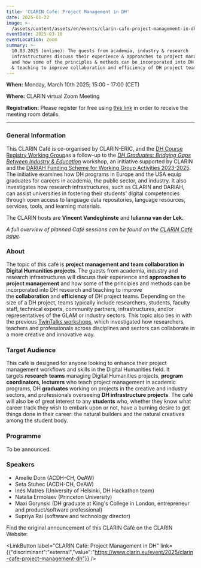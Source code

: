 ```yaml
---
title: 'CLARIN Café: Project Management in DH'
date: 2025-01-22
image: >-
  /assets/content/assets/en/events/clarin-cafe-project-management-in-dh/image.png
eventDate: 2025-03-10
eventLocation: Zoom
summary: >-
  10.03.2025 (online): The guests from academia, industry & research
  infrastructures discuss their experience & approaches to project management
  and how some of the principles & methods can be incorporated into DH research
  & teaching to improve collaboration and efficiency of DH project teams.
---
```

**When:** Monday, March 10th 2025; 15:00 - 17:00 (CET)

**Where:** CLARIN virtual Zoom Meeting

**Registration:** Please register for free using [this link](https://forms.gle/yRtuyY4gNH3M3saZ8) in order to receive the meeting room details.

---

### **General Information**

This CLARIN Café is co-organised by CLARIN-ERIC, and the [DH Course Registry Working Group](https://www.clarin.eu/content/digital-humanities-course-registry)as a follow-up to the [*DH Graduates: Bridging Gaps Between Industry & Education*](https://www.clarin.eu/blog/dh-graduates-bridging-gaps-between-industry-education) workshop, an initiative supported by CLARIN and the [DARIAH Funding Scheme for Working Group Activities 2023-2025](https://www.dariah.eu/2024/04/03/dariah-working-groups-funding-call-2023-meet-the-winning-projects/). The initiative examines how DH programs in Europe and the USA equip graduates for careers in academia, the public sector, and industry. It also investigates how research infrastructures, such as CLARIN and DARIAH, can assist universities in fostering their students' digital competencies through open access to language data repositories, language resources, services, tools, and learning materials.

The CLARIN hosts are **Vincent Vandeghinste** and **Iulianna van der Lek.**

*A full overview of planned Café sessions can be found on the [CLARIN Café page](https://www.clarin.eu/content/clarin-caf%C3%A9).*

### **About**

The topic of this café is **project management and team collaboration in Digital Humanities projects**. The guests from academia, industry and research infrastructures will discuss their experience and **approaches to project management** and how some of the principles and methods can be incorporated into DH research and teaching to improve the **collaboration** and **efficiency** of DH project teams. Depending on the size of a DH project, teams typically include researchers, students, faculty staff, technical experts, community partners, infrastructures, and/or representatives of the GLAM or industry sectors. This topic also ties in with the previous [TwinTalks workshops](https://www.clarin.eu/event/2023/twintalks-workshop-dh2023), which investigated how researchers, teachers and professionals across disciplines and sectors can collaborate in a more creative and innovative way.

### **Target Audience** 

This café is designed for anyone looking to enhance their project management workflows and skills in the Digital Humanities field. It targets **research** **teams** managing Digital Humanities projects, **program coordinators, lecturers** who teach project management in academic programs, DH **graduates** working on projects in the creative and industry sectors, and professionals overseeing **DH infrastructure projects**. The café will also be of great interest to any **students** who, whether they know what career track they wish to embark upon or not, have a burning desire to get things done in their career: the natural builders and the natural creatives among the student body.

### **Programme**

To be announced.

### **Speakers**

* Amelie Dorn (ACDH-CH, OeAW)
* Seta Stuhec (ACDH-CH, OeAW)
* Inés Matres (University of Helsinki, DH Hackathon team)
* Natalia Ermolaev (Princeton University)
* Maxi Gorynski (DH graduate at King's College in London, entrepreneur and product/software professional)
* Supriya Rai (software and technology director)

Find the original announcement of this CLARIN Café on the CLARIN Website:

<LinkButton label="CLARIN Café: Project Management in DH" link={{"discriminant":"external","value":"https://www.clarin.eu/event/2025/clarin-cafe-project-management-dh"}} />
